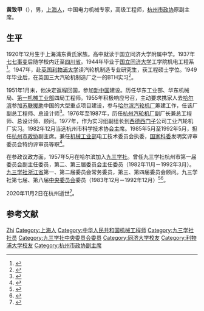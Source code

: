 {{Infobox officeholder
| 姓名     = 黄致甲
| 图像     = 
| 职务     = [[杭州市政协|杭州市政协]]副主席
| 主席     = [[周峰_(官员)|周峰]]{{to}}[[徐浦祯|徐浦祯]]
| 就任日期 = 1985年5月
| 卸任日期 = 1992年5月
| 职务1    = [[九三学社|九三学社]]杭州市委员会[[主任委员|主任委员]]
| 就任日期1= 1985年5月
| 卸任日期1= 1992年3月
| 前任1    = [[钱祖恩|钱祖恩]]
| 继任1    = [[徐兆骥|徐兆骥]]
| 性别     = 男
| 出生日期 = 1920年12月
| 出生地点 = [[上海市|上海市]]
| 逝世日期 = {{Dda|2020|11|2|1920|12}}
| 逝世地点 = [[杭州市|杭州市]]
| 职业     = 工程师、[[政治人物|政治人物]]
| 民族     = [[汉族|汉族]]
| 学历     = 
| 政党     = [[九三学社|九三学社]]
| 母校     = 同济大学
}}
'''黄致甲'''（{{bd|1920年|12月|2020年|11月2日|catIdx=Huang}}），男，[[上海人|上海人]]，中国电力机械专家，高级工程师，[[杭州市政协|杭州市政协]]原副主席。

==生平==
1920年12月生于上海浦东黄氏家族。高中就读于国立同济大学附属中学。1937年[[七七事变|七七事变]]后随学校内迁至[[四川省|四川省]]。1944年毕业于[[国立同济大学|国立同济大学]]工学院机电工程系<ref>{{cite book |title=杭州市政协志 |date=2005 |publisher=方志出版社 |isbn=7801925327 |page=179}}</ref>。1947年，赴[[英国|英国]][[利物浦大学|利物浦大学]]读汽轮机制造专业研究生，获工程硕士学位。1949年毕业后，在英国三大汽轮机制造厂之一的BTH实习<ref>{{cite web |author1=黄致甲 |title=求知圆梦 报效祖国 |url=http://zjjs.org/news_show.php?ShowId=20923 |publisher=九三学社浙江省委员会 |archiveurl=https://web.archive.org/web/20201201105732/http://zjjs.org/news_show.php?ShowId=20923 |archivedate=2020-12-01 |date=2009-08-12 |accessdate=2020-12-01 |dead-url=no }}</ref>。

1951年1月末，他决定返程回国，参加[[新中国|新中国]]建设。历任华东工业部、华东机械局、[[中华人民共和国第一机械工业部|第一机械工业部]]四局工程师。1955年积极响应号召，主动要求携家人去[[哈尔滨|哈尔滨]]参加[[156项重点工程|苏联援助]]中国的大型重点项目建设，参与[[哈尔滨汽轮机厂|哈尔滨汽轮机厂]]筹建工作，任该厂副总工程师、总设计师<ref>{{cite web |author1=张苗 |title=他的100岁生日这样过 |url=https://www.thehour.cn/news/314637.html |publisher=钱江晚报 |date=2019-10-15 |access-date=2020-12-01 |archive-date=2021-05-18 |archive-url=https://web.archive.org/web/20210518170151/https://www.thehour.cn/news/314637.html |dead-url=no }}</ref>。1976年至1987年，历任[[杭州汽轮机厂|杭州汽轮机厂]]副厂长兼总工程师、总设计师、顾问。1977年，作为实习组副组长到[[西德|西德]][[西门子|西门子]]公司工业汽轮机厂实习。1982年12月当选杭州市科学技术协会主席。1985年5月至1992年5月，担任[[杭州市政协|杭州市政协]]副主席。兼任[[中华人民共和国机械工业部|机械工业部]]电工技术委员会执委，[[中华人民共和国国家科学技术委员会|国家科委]]发明奖评审委员会特约评审员等职<ref>{{cite book |title=浙江省民主党派志 |date=2002 |publisher=中华书局 |isbn=7101033253 |page=765}}</ref>。

在参政议政方面，1957年5月在哈尔滨加入[[九三学社|九三学社]]。曾任九三学社杭州市第一届委员会副主任委员，第二、第三届委员会主任委员（1982年11月－1992年3月）。[[九三学社浙江省委员会|九三学社浙江省]]第一、第二届委员会常务委员，第三、第四届委员会顾问。九三学社第七届、第八届[[九三学社中央委员会|中央委员会]]委员（1983年12月－1992年12月）<ref>{{cite web |title=九三学社第七届中央委员会 |url=http://www.93.gov.cn/html/93gov/bsjs/ldcy/ljzywyh/130105188547040058.html |publisher=九三学社中央委员会 |archiveurl=https://web.archive.org/web/20171210042053/http://www.93.gov.cn/html/93gov/bsjs/ldcy/ljzywyh/130105188547040058.html |archivedate=2017-12-10 |date=2013-01-05 |accessdate=2020-12-01 |dead-url=no }}</ref><ref>{{cite web |title=九三学社第八届中央委员会 |url=http://www.93.gov.cn/html/93gov/bsjs/ldcy/ljzywyh/130105184128002377.html |publisher=九三学社中央委员会 |archiveurl=https://web.archive.org/web/20171210042048/http://www.93.gov.cn/html/93gov/bsjs/ldcy/ljzywyh/130105184128002377.html |archivedate=2017-12-10 |date=2013-01-05 |accessdate=2020-12-01 |dead-url=no }}</ref>。

2020年11月2日在杭州逝世<ref>{{cite web |title=黄致甲同志逝世 |url=http://zjrb.zjol.com.cn/html/2020-11/13/content_3383281.htm |publisher=[[浙江日报|浙江日报]] |date=2020-11-13 |accessdate=2020-12-01 |archive-date=2020-11-20 |archive-url=https://web.archive.org/web/20201120062829/http://zjrb.zjol.com.cn/html/2020-11/13/content_3383281.htm |dead-url=no }}</ref>。

==参考文献==
{{reflist}}

{{Authority control}}
{{DEFAULTSORT:Huang}}
[[Category:黄姓|Zhi]]
[[Category:上海人|Category:上海人]]
[[Category:中华人民共和国机械工程师|Category:中华人民共和国机械工程师]]
[[Category:九三学社社员|Category:九三学社社员]]
[[Category:九三学社中央委员会委员|Category:九三学社中央委员会委员]]
[[Category:同济大学校友|Category:同济大学校友]]
[[Category:利物浦大学校友|Category:利物浦大学校友]]
[[Category:杭州市政协副主席|Category:杭州市政协副主席]]